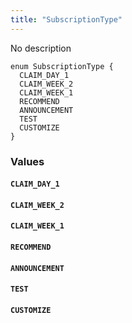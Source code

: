 ```yaml
---
title: "SubscriptionType"
---
```


No description

```
enum SubscriptionType {
  CLAIM_DAY_1
  CLAIM_WEEK_2
  CLAIM_WEEK_1
  RECOMMEND
  ANNOUNCEMENT
  TEST
  CUSTOMIZE
}

```

### Values[](#values "Direct link to heading")

#### `CLAIM_DAY_1`[](#claim%5Fday%5F1 "Direct link to heading")

#### `CLAIM_WEEK_2`[](#claim%5Fweek%5F2 "Direct link to heading")

#### `CLAIM_WEEK_1`[](#claim%5Fweek%5F1 "Direct link to heading")

#### `RECOMMEND`[](#recommend "Direct link to heading")

#### `ANNOUNCEMENT`[](#announcement "Direct link to heading")

#### `TEST`[](#test "Direct link to heading")

#### `CUSTOMIZE`[](#customize "Direct link to heading")